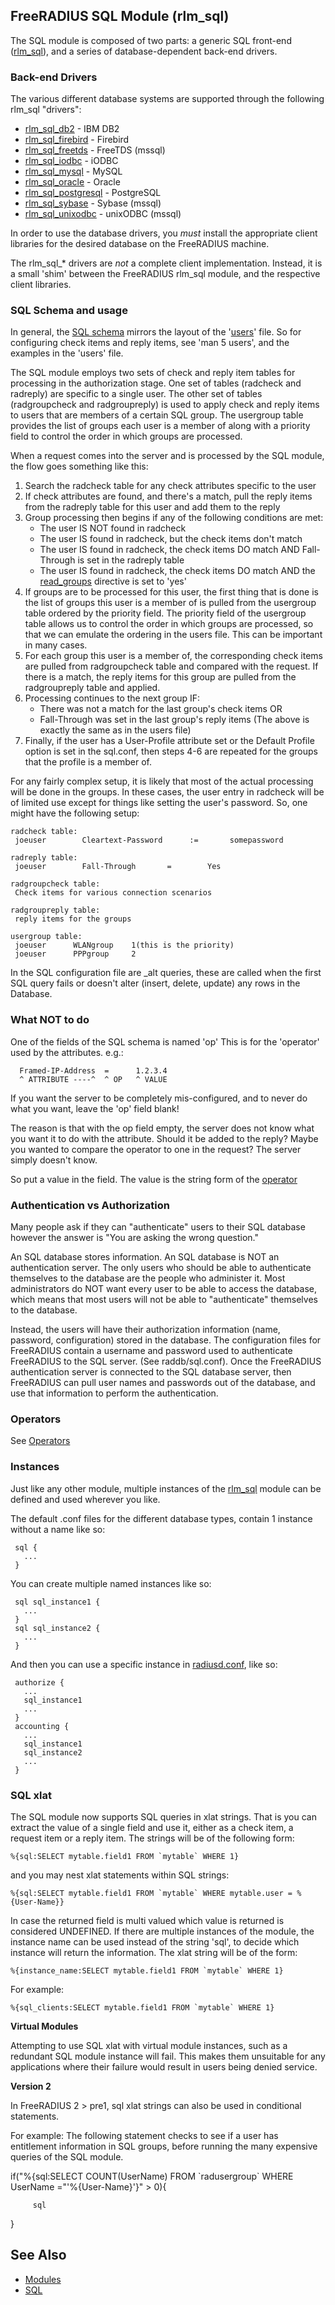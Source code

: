 ==FreeRADIUS SQL Module (rlm_sql)==

The SQL module is composed of two parts: a generic SQL front-end ([[rlm_sql]]), and a series of database-dependent back-end drivers.

===Back-end Drivers===

The various different database systems are supported through the following rlm_sql "drivers":
* [[rlm_sql_db2]] - IBM DB2
* [[rlm_sql_firebird]] - Firebird
* [[rlm_sql_freetds]] - FreeTDS (mssql)
* [[rlm_sql_iodbc]] - iODBC
* [[rlm_sql_mysql]] - MySQL
* [[rlm_sql_oracle]] - Oracle
* [[rlm_sql_postgresql]] - PostgreSQL
* [[rlm_sql_sybase]] - Sybase (mssql)
* [[rlm_sql_unixodbc]] - unixODBC (mssql)

In order to use the database drivers, you ''must'' install the appropriate client libraries for the desired database on the FreeRADIUS machine.

The rlm_sql_* drivers are ''not'' a complete client implementation. Instead, it is a small 'shim' between the FreeRADIUS rlm_sql module, and the respective client libraries.

===SQL Schema and usage===

In general, the [[SQL schema]] mirrors the layout of the '[[users]]' file. So for configuring check items and reply items, see 'man 5 users', and the examples in the 'users' file.

The SQL module employs two sets of check and reply item tables for processing in the authorization stage.  One set of tables (radcheck and radreply) are specific to a single user.  The other set of tables (radgroupcheck and radgroupreply) is used to apply check and reply items to users that are members of a certain SQL group.  The usergroup table provides the list of groups each user is a member of along with a priority field to control the order in which groups are processed.

When a request comes into the server and is processed by the SQL module, the flow goes something like this:

#Search the radcheck table for any check attributes specific to the user
#If check attributes are found, and there's a match, pull the reply items from the radreply table for this user and add them to the reply
#Group processing then begins if any of the following conditions are met:
#*The user IS NOT found in radcheck
#*The user IS found in radcheck, but the check items don't match
#*The user IS found in radcheck, the check items DO match AND Fall-Through is set in the radreply table
#*The user IS found in radcheck, the check items DO match AND the [[read_groups]] directive is set to 'yes'
#If groups are to be processed for this user, the first thing that is done is the list of groups this user is a member of is pulled from the usergroup table ordered by the priority field.  The priority field of the usergroup table allows us to control the order in which groups are processed, so that we can emulate the ordering in the users file. This can be important in many cases.
#For each group this user is a member of, the corresponding check items are pulled from radgroupcheck table and compared with the request.  If there is a match, the reply items for this group are pulled from the radgroupreply table and applied.
#Processing continues to the next group IF:
#*There was not a match for the last group's check items OR
#* Fall-Through was set in the last group's reply items (The above is exactly the same as in the users file)
#Finally, if the user has a User-Profile attribute set or the Default Profile option is set in the sql.conf, then steps 4-6 are repeated for the groups that the profile is a member of.

For any fairly complex setup, it is likely that most of the actual processing will be done in the groups.  In these cases, the user entry in radcheck will be of limited use except for things like setting the user's password.  So, one might have the following setup:

 radcheck table:
  joeuser        Cleartext-Password      :=       somepassword

 radreply table:
  joeuser        Fall-Through       =        Yes

 radgroupcheck table:
  Check items for various connection scenarios

 radgroupreply table:
  reply items for the groups

 usergroup table:
  joeuser      WLANgroup    1(this is the priority)
  joeuser      PPPgroup     2


In the SQL configuration file are _alt queries, these are called when the first SQL query fails or doesn't alter (insert, delete, update) any rows in the Database.

===What NOT to do===

One of the fields of the SQL schema is named 'op'  This is for the 'operator' used by the attributes.  e.g.:
   Framed-IP-Address  =      1.2.3.4
   ^ ATTRIBUTE ----^  ^ OP   ^ VALUE
If you want the server to be completely mis-configured, and to never  do what you want, leave the 'op' field blank!

The reason is that with the op field empty, the server does  not know what you want it to do with the attribute. Should it be added to the reply? Maybe you wanted to compare the operator to one in the request? The server simply doesn't know.

So put a value in the field. The value is the string form of the [[Operators|operator]]

===Authentication vs Authorization===

Many people ask if they can "authenticate" users to their SQL database however the answer is "You are asking the wrong question."

An SQL database stores information. An SQL database is NOT an authentication server. The <span class="T6">only<span class="T5"> users who should be able to authenticate themselves to the database are the people who administer it.  Most administrators do NOT want every user to be able to access the database, which means that most users will not be able to "authenticate" themselves to the database.

Instead, the users will have their authorization information (name, password, configuration) stored in the database.  The configuration files for FreeRADIUS contain a username and password used to authenticate FreeRADIUS to the SQL server.  (See raddb/sql.conf). Once the FreeRADIUS authentication server is connected to the SQL database server, then FreeRADIUS can pull user names and passwords out of the database, and use that information to perform the authentication.

===Operators===

See [[Operators]]

===Instances===

Just like any other module, multiple instances of the [[rlm_sql]] module can be defined and used wherever you like.

The default .conf files for the different database types, contain 1 instance without a name like so:
  sql {
    ...
  }
You can create multiple named instances like so:
  sql sql_instance1 {
    ...
  }
  sql sql_instance2 {
    ...
  }
And then you can use a specific instance in [[radiusd.conf]], like so:
  authorize {
    ...
    sql_instance1
    ...
  }
  accounting {
    ...
    sql_instance1
    sql_instance2
    ...
  }
===SQL xlat===

The SQL module now supports SQL queries in xlat strings. That is you can extract  the value of a single field and use it, either as a check item, a request item or a reply item.
The strings will be of the following form:
 %{sql:SELECT mytable.field1 FROM `mytable` WHERE 1}
and you may nest xlat statements within SQL strings:
 %{sql:SELECT mytable.field1 FROM `mytable` WHERE mytable.user = %{User-Name}}
In case the returned field is multi valued which value is returned is considered UNDEFINED. If there are multiple instances of the module, the instance name can be used instead of the string 'sql', to decide which instance will return the information. The xlat string will be of the form:
 %{instance_name:SELECT mytable.field1 FROM `mytable` WHERE 1}
For example:
 %{sql_clients:SELECT mytable.field1 FROM `mytable` WHERE 1}

'''Virtual Modules'''

Attempting to use SQL xlat with virtual module instances,
such as a redundant SQL module instance will fail. This makes them unsuitable for any applications where their failure would result in users being denied service.

'''Version 2'''

In FreeRADIUS 2 > pre1, sql xlat strings can also be used in conditional statements.

For example:
The following statement checks to see if a user has entitlement information in SQL groups, before running the many expensive queries of the SQL module. 

if("%{sql:SELECT COUNT(UserName) FROM `radusergroup` WHERE UserName ="'%{User-Name}'}" > 0){
      sql
}

==See Also==

* [[Modules]]
* [[SQL]]
